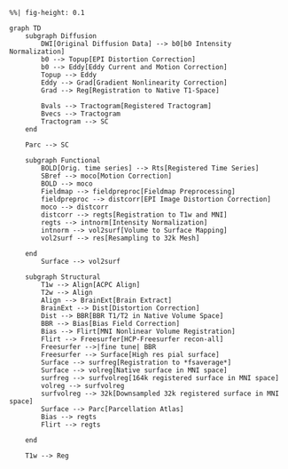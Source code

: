 ```mermaid
%%| fig-height: 0.1

graph TD
    subgraph Diffusion
        DWI[Original Diffusion Data] --> b0[b0 Intensity Normalization]
        b0 --> Topup[EPI Distortion Correction]
        b0 --> Eddy[Eddy Current and Motion Correction]
        Topup --> Eddy
        Eddy --> Grad[Gradient Nonlinearity Correction]
        Grad --> Reg[Registration to Native T1-Space]

        Bvals --> Tractogram[Registered Tractogram]
        Bvecs --> Tractogram
        Tractogram --> SC
    end

    Parc --> SC

    subgraph Functional
        BOLD[Orig. time series] --> Rts[Registered Time Series]
        SBref --> moco[Motion Correction]
        BOLD --> moco
        Fieldmap --> fieldpreproc[Fieldmap Preprocessing]
        fieldpreproc --> distcorr[EPI Image Distortion Correction]
        moco --> distcorr
        distcorr --> regts[Registration to T1w and MNI]
        regts --> intnorm[Intensity Normalization]
        intnorm --> vol2surf[Volume to Surface Mapping]
        vol2surf --> res[Resampling to 32k Mesh]

    end
        Surface --> vol2surf

    subgraph Structural
        T1w --> Align[ACPC Align]
        T2w --> Align
        Align --> BrainExt[Brain Extract]
        BrainExt --> Dist[Distortion Correction]
        Dist --> BBR[BBR T1/T2 in Native Volume Space]
        BBR --> Bias[Bias Field Correction]
        Bias --> Flirt[MNI Nonlinear Volume Registration]
        Flirt --> Freesurfer[HCP-Freesurfer recon-all]
        Freesurfer -->|fine tune| BBR
        Freesurfer --> Surface[High res pial surface]
        Surface --> surfreg[Registration to *fsaverage*]
        Surface --> volreg[Native surface in MNI space]
        surfreg --> surfvolreg[164k registered surface in MNI space]
        volreg --> surfvolreg
        surfvolreg --> 32k[Downsampled 32k registered surface in MNI space]
        Surface --> Parc[Parcellation Atlas]
        Bias --> regts
        Flirt --> regts

    end

    T1w --> Reg
```